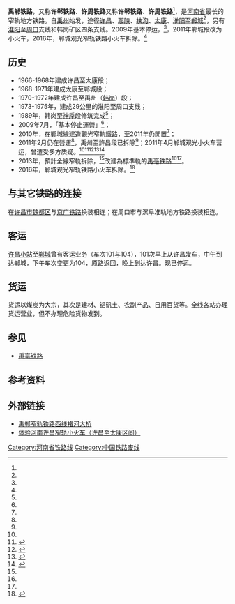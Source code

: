 {{Infobox rail system-route
|rail_name=禹郸铁路
|other_name=
|banner_color=
|image=
|imagesize=
|caption=
|system_map=
|mapimage_width=
|map_bgcolor=
|code_name=
|locale={{PRC}}
|service_type=货物列车、旅客列车
|network=
|operation_note=
|system_length=264公里（运价里程）
|length_in_operation=
|total_length=
|line_title=线路
|lines=1（[[单线铁路|单线铁路]]）
|stations=
|route_title=线路
|main_route=
|secondary_route=
|branch_route=
|standard=Ⅲ级铁路
|main_stations=[[禹州|禹州]]、[[许昌|许昌]]、[[鄢陵|鄢陵]]、[[扶沟|扶沟]]、[[太康县|太康]]、[[淮阳|淮阳]]、[[郸城|郸城]]
|ridership=
|fleet_size=
|max_speed=30 km/h<ref name=a1/>
|track_gauge=762毫米（[[窄轨|窄轨]]）<ref name=a1/>
|min_radius=
|max_grade=
|block_signal=未知
|electrified=未知
|engine=
|depot=
|operator=[[河南铁路集团有限责任公司|河南铁路集团有限责任公司]][[河南铁路集团有限责任公司许昌分局|许昌分局]]（前[[河南省地方铁路局|河南省地方铁路局]]许昌分局）
|begin_operation=1966年<ref name=a1/><ref name=a2/>
|end_operation=
|route_map={{bs-map|inline=1|map=
KBHFa~~0~~'''[[神垕站|神垕站]]'''
HST~~8~~[[鸿畅站|鸿畅站]]
HST~~12~~[[向阳站|向阳站]]
HST~~17~~[[韩岗站|韩岗站]]
HST~~23~~[[董村店站|董村店站]]
HST~~30~~'''[[禹县站|禹县站]]'''
HST~~38~~[[褶河站|褶河站]]
HST~~45~~[[泉店站|泉店站]]
HST~~52~~[[灵井站|灵井站]]
HST~~61~~[[河街站|河街站]]
HST~~65~~'''[[许昌西站|许昌西站]]'''
HST~~72~~'''[[许昌站|许昌站]]'''
HST~~80~~[[塔湾站|塔湾站]]
HST~~90~~[[五女店站|五女店站]]
HST~~96~~[[陈店站|陈店站]]
HST~~102~~[[柏梁桥站|柏梁桥站]]
HST~~108~~'''[[鄢陵站|鄢陵站]]'''
HST~~115~~[[大王站|大王站]]
HST~~120~~[[十里店站|十里店站]]
HST~~126~~'''[[扶沟站|扶沟站]]'''
HST~~130~~'''[[扶沟东站|扶沟东站]]'''
HST~~132~~[[魏营站|魏营站]]
HST~~139~~[[连庄站|连庄站]]
HST~~145~~[[大新站_(河南)|大新站]]
HST~~149~~板桥站
HST~~155~~[[逊母口站|逊母口站]]
HST~~170~~'''[[太康站|太康站]]'''
HST~~177~~[[许楼站|许楼站]]
HST~~184~~[[老塚站|老塚站]]
HST~~193~~[[安岭站|安岭站]]
HST~~198~~[[沙窝站|沙窝站]]
HST~~203~~'''[[淮阳站|淮阳站]]'''
HST~~212~~[[大连乡站|大连乡站]]
HST~~218~~[[小阎站|小阎站]]
HST~~224~~[[汲冢站|汲冢站]]
BHF~~235~~'''[[郸城站|郸城站]]'''
ENDEe
}}
}}

'''禹郸铁路'''，又称'''许郸铁路'''、'''许周铁路'''又称'''许郸铁路'''、'''许周铁路'''<ref name=a6/>，是[[河南省|河南省]]最长的窄轨地方铁路。自[[禹州|禹州]]始发，途径[[许昌|许昌]]、[[鄢陵|鄢陵]]、[[扶沟|扶沟]]、[[太康县|太康]]、[[淮阳|淮阳]]至[[郸城|郸城]]<ref name=a1/>，另有[[淮阳|淮阳]]至[[周口|周口]]支线和韩岗矿区四条支线。2009年基本停运，<ref name=a4/>，2011年郸城段改为小火车，2016年，郸城观光窄轨铁路小火车拆除。<ref name="a8"/>

==历史==
*1966-1968年建成许昌至太康段；
*1968-1971年建成太康至郸城段；
*1970-1972年建成许昌至禹州（[[韩岗村_(方岗乡)|韩岗]]）段；
*1973-1975年，建成29公里的淮阳至周口支线；
*1989年，韩岗至[[神垕|神垕]]段修筑完成<ref name=a5/>；
*2009年7月，「基本停止運營」<ref name=a4/>；
*2010年，在鄲城線建造觀光窄軌鐵路，至2011年仍閒置<ref name=a4/>；
*2011年2月仍在營運<ref name=a3/>，禹州至許昌段已拆除<ref name=a2/>；2011年4月郸城观光小火车营运，曾遭受多方质疑。<ref name="a8"/><ref>{{cite web|url=http://newpaper.dahe.cn/dhb/html/2011-04/20/content_496301.htm|publisher=大河报|title=全省首辆观光小火车在郸城运行|date=2011-04-20}}</ref><ref>{{cite web|url=https://finance.huanqiu.com/article/9CaKrnJqS07|title=河南县城花费近千万修观光铁路 试用一次成摆设|publisher=环球网|date=2011-04-19}}</ref><ref>{{cite web|url=http://zhoukou.yuduxx.com/dancheng/52714.html|title=河南郸城回应“观光小火车”事件：正在积极整改|publisher=豫都网|date=2014-08-14}}</ref><ref>{{cite web|url=http://daily.cnnb.com.cn/nbwb/html/2011-04/21/content_314488.htm|publisher=宁波晚报|title=河南郸城县耗资千万元观光铁路成摆设|date=2011-04-21}}</ref>
*2013年，預計全線窄軌拆除，<ref name=a5/>改建為標準軌的[[禹亳铁路|禹亳铁路]]<ref name=a1/><ref name=a7/>。
*2016年，郸城观光窄轨铁路小火车拆除。<ref name="a8">{{cite web|url=http://www.cjzkw.com.cn/html/2016/guandian_0907/806.html|title=郸城小火车拆除 民生工程成拍拍拍工程|publisher=中国网|date=2016-09-07}}</ref>

==与其它铁路的连接==
在[[许昌市|许昌市]][[魏都区|魏都区]]与[[京广铁路|京广铁路]]换装相连；在周口市与漯阜准轨地方铁路换装相连。

==客运==
[[许昌小站|许昌小站]]至[[郸城|郸城]]曾有客运业务（车次101与104），101次早上从许昌发车，中午到达郸城，下午车次变更为104，原路返回，晚上到达许昌。现已停运。

==货运==
货运以煤炭为大宗，其次是建材、铝矾土、农副产品、日用百货等。全线各站办理货运营业，但不办理危险货物发到。

==参见==
*[[禹亳铁路|禹亳铁路]]

==参考资料==
{{Reflist|refs=
<ref name=a1>{{cite news|title=许昌—郸城小火车退休了|url=http://newpaper.dahe.cn/hnrbncb/html/2009-09/09/content_222342.htm|accessdate=2017-07-13|publisher=河南日报|date=2009-09-09}}</ref>
<ref name=a2>{{cite news|title=许郸小火车:高铁时代最后的慢车|url=http://news.xinhuanet.com/mrdx/2011-02/18/c_13737278.htm|agency=新华每日电讯|date=2011-02-18}}{{dead link}}</ref>
<ref name=a3>{{cite news|title=河南许昌至郸城小火车的45年 |url=http://news.shangdu.com/105/20110215/9_211408.shtml |publisher=商都新闻 |date=2011-02-15 |deadurl=yes |archiveurl=https://web.archive.org/web/20160304134057/http://news.shangdu.com/105/20110215/9_211408.shtml |archivedate=2016-03-04 }}</ref>
<ref name=a4>{{cite news|title=河南郸城县斥资近千万建观光铁路 建成后闲置|url=http://www.chinanews.com/fz/2011/12-29/3568784.shtml|accessdate=2017-07-13|publisher=中国新闻网|date=2011-12-29}}</ref>
<ref name=a5>{{cite news|title=河南最后的小火车:明年下半年所有窄轨将被拆除|url=http://henan.163.com/12/1122/06/8GT6EG0L022701R7.html#|accessdate=2017-07-13|publisher=大河报|date=2012-11-22}}{{Dead link|date=2020年1月 |bot=InternetArchiveBot |fix-attempted=yes }}</ref>
<ref name=a6>{{cite web|title=中国最长的窄轨铁路——河南境内许周铁路|url=http://bbs.railcn.net/thread-1006474-1-1.html|website=铁道论坛|date=2012-11-16}}</ref>
<ref name=a7>{{cite news|title=河南将新增客货通道 禹亳铁路建成连通豫皖苏沪|url=http://news.dahe.cn/2012/11-09/101733076.html|accessdate=2017-07-13|publisher=大河报|date=2012-11-09}}</ref>
}}

==外部链接==
*[http://v.youku.com/v_show/id_XMTA0ODg0NDk2.html 禹郸窄轨铁路西线褚河大桥]
*[http://v.youku.com/v_show/id_XNTQxNTY2NTk2.html 体验河南许昌窄轨小火车（许昌至太康区间）]

{{中华人民共和国的市郊铁路}}
{{河南铁路线}}
{{中国铁路}}
[[Category:河南省铁路线|Category:河南省铁路线]]
[[Category:中国铁路废线|Category:中国铁路废线]]